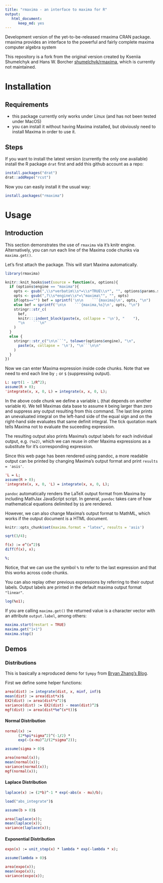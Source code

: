 ```yaml
---
title: "rmaxima - an interface to maxima for R"
output: 
   html_document:
      keep_md: yes
---
```


<!-- README.md is generated from README.Rmd. Please edit that file -->

Development version of the yet-to-be-released rmaxima CRAN package. rmaxima provides an interface to the powerful and fairly complete maxima computer algebra system

This repository is a fork from the original version created by Kseniia Shumelchyk and Hans W. Borcher [shumelchyk/rmaxima](https://github.com/shumelchyk/rmaxima), which is currently not maintained.

# Installation

## Requirements
- this package currently only works under Linux (and has not been tested under MacOS)
- you can install it without having Maxima installed, but obviously need to install Maxima in order to use it.

## Steps

If you want to install the latest version (currently the only one available) install the R package `drat` first and add this github account as a repo:

```r
install.packages("drat")
drat::addRepo("rcst")
```

Now you can easily install it the usual way:

```r
install.packages("rmaxima")
```

# Usage

## Introduction

This section demonstrates the use of `rmaxima` via it's knitr engine. Alternatively, you can run each line of the Maxima code chunks via `maxima.get()`.

Let's first attach the package. This will start Maxima automatically.

```r
library(rmaxima)
```

```r
knitr::knit_hooks$set(source = function(x, options){
  if (options$engine == "maxima"){
    opts <- gsub(",\\s*verbatim\\s*=\\s*TRUE\\s*", "", options$params.src)
    opts <- gsub(",?\\s*engine\\s*=\"maxima\"", "", opts)
    if(opts=="") bef = sprintf('\n\n    ```{maxima}\n', opts, "\n")
    else bef = sprintf('\n\n    ```{maxima,%s}\n', opts, "\n")
    stringr::str_c(
      bef, 
      knitr:::indent_block(paste(x, collapse = '\n'), "    "), 
      "\n    ```\n"
    )
  } 
  else {
    stringr::str_c("\n\n```", tolower(options$engine), "\n", 
      paste(x, collapse = '\n'), "\n```\n\n"
    )
  }
})
```

Now we can enter Maxima expression inside code chunks. Note that we need to end each line by `;` or `$` (suppressing output).


```maxima
L: sqrt(1 - 1/R^2);
assume(R > 0);
'integrate(x, x, 0, L) = integrate(x, x, 0, L);
```

In the above code chunk we define a variable `L` (that depends on another variable `R`). We tell Maximas data base to assume `R` being larger than zero and suppress any output resulting from this command. The last line prints an unevaluated integral on the left-hand side of the equal sign and on the right-hand side evaluates that same definit integral. The tick quotation mark tells Maxima not to evaluate the suceeding expression.

The resulting output also prints Maxima's output labels for each individual output, e.g. `(%o2)`, which we can reuse in other Maxima expressions as a substitute for it's corresponding expression.

Since this web page has been rendered using pandoc, a more readable output can be printed by changing Maxima's output format and print `results = 'asis'`.  

```maxima
'L = L;
assume(R > 0);
'integrate(x, x, 0, 'L) = integrate(x, x, 0, L);
```

`pandoc` automatically renders the LaTeX output format from Maxima by including MathJax JavaScript script. In general, `pandoc` takes care of how mathematical equations delimited by `$$` are rendered.

However, we can also change Maxima's output format to MathML, which works if the output document is a HTML document. 

```r
knitr::opts_chunk$set(maxima.format = "latex", results = 'asis')
```

```maxima
sqrt(3/4);
```

```maxima
f(x) := e^(x^2)$
diff(f(x), x);
```

```maxima
%;
```

Notice, that we can use the symbol `%` to refer to the last expression and that this works across code chunks.

You can also replay other previous expressions by referring to their output labels. Output labels are printed in the default maxima output format `"linear"`. 

```maxima
log(%o1);
```


If you are calling `maxima.get()` the returned value is a character vector with an attribute `output.label`, among others:

```r
maxima.start(restart = TRUE)
maxima.get("1+1")
maxima.stop()
```

## Demos

### Distributions

This is basically a reproduced demo for `Sympy` from [Bryan Zhang's Blog](https://brianzhang01.github.io/2018/04/distributions-with-sympy/).

First we define some helper functions:

```maxima
area(dist) := integrate(dist, x, minf, inf)$
mean(dist) := area(dist*x)$
EX2(dist) := area(dist*x^2)$
variance(dist) := EX2(dist) - mean(dist)^2$
mgf(dist) := area(dist*%e^(x*t))$
```

#### Normal Distribution

```maxima
normal(x) := 
      (2*%pi*sigma^2)^(-1/2) * 
      exp(-(x-mu)^2/(2*sigma^2));

assume(sigma > 0)$

area(normal(x));
mean(normal(x));
variance(normal(x));
mgf(normal(x));
```

#### Laplace Distribution

```maxima
laplace(x) := (2*b)^-1 * exp(-abs(x - mu)/b);

load("abs_integrate")$

assume(b > 0)$

area(laplace(x));
mean(laplace(x));
variance(laplace(x));
```

#### Exponential Distribution

```maxima
expo(x) := unit_step(x) * lambda * exp(-lambda * x);

assume(lambda > 0)$

area(expo(x));
mean(expo(x));
variance(expo(x));
```

